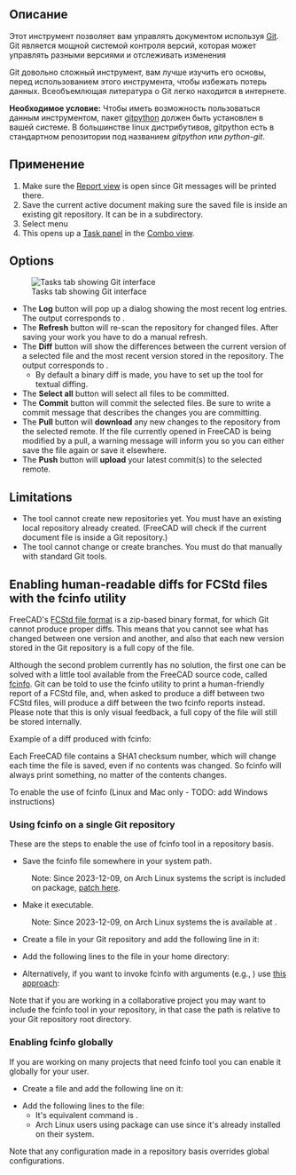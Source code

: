 <languages/>

<div class="mw-translate-fuzzy">
{{GuiCommand/ru
|Name=WebTools Git‏‎
|Name/ru=Arch Git‏‎
|MenuLocation=Архитектура → Утилиты → Commit with Git
|Workbenches=[[Arch_Workbench/ru|Arch]]
|Shortcut=
‏‎|SeeAlso=
}}
</div>

{{VeryImportantMessage|Starting from FreeCAD v0.17, this tool has been removed from the Arch Workbench and is now part of the external [[WebTools Workbench]] that you can install via menu Tools → [[Image:AddonManager.svg|24px]] [[Std_AddonMgr|Addon manager]].
}}

<span id="Description"></span>
==Описание==

Этот инструмент позволяет вам управлять документом используя [https://ru.wikipedia.org/wiki/Git_%28software%29 Git]. Git является мощной системой контроля версий, которая может управлять разными версиями и отслеживать изменения

Git довольно сложный инструмент, вам лучше изучить его основы, перед использованием этого инструмента, чтобы избежать потерь данных. Всеобъемлющая литература о Git легко находится в интернете.

'''Необходимое условие:''' Чтобы иметь возможность пользоваться данным инструментом, пакет [https://github.com/gitpython-developers/GitPython gitpython] должен быть установлен в вашей системе. В большинстве linux дистрибутивов, gitpython есть в стандартном репозитории под названием ''gitpython'' или ''python-git''.

<span id="Usage"></span>
==Применение==

# Make sure the [[Report_view|Report view]] is open since Git messages will be printed there.
# Save the current active document making sure the saved file is inside an existing git repository. It can be in a subdirectory.
# Select menu {{MenuCommand|Web Tools → [[Image:WebTools_Git.svg|16px]] [[WebTools_Git|Git]]}}
# This opens up a [[Task_panel|Task panel]] in the [[Combo_view|Combo view]].

==Options==

[[Image:Arch Git panel.jpg|thumb|Tasks tab showing Git interface]]

* The '''Log''' button will pop up a dialog showing the most recent log entries. The output corresponds to {{Incode|git log}}.
* The '''Refresh''' button will re-scan the repository for changed files. After saving your work you have to do a manual refresh.
* The '''Diff''' button will show the differences between the current version of a selected file and the most recent version stored in the repository. The output corresponds to {{Incode|git diff}}.
** By default a binary diff is made, you have to set up the {{Incode|fcinfo}} tool for textual diffing.
* The '''Select all''' button will select all files to be committed.
* The '''Commit''' button will commit the selected files. Be sure to write a commit message that describes the changes you are committing.
* The '''Pull''' button will '''download'''  any new changes to the repository from the selected remote. If the file currently opened in FreeCAD is being modified by a pull, a warning message will inform you so you can either save the file again or save it elsewhere.
* The '''Push''' button will '''upload'''  your latest commit(s) to the selected remote.

==Limitations==

* The tool cannot create new repositories yet. You must have an existing local repository already created. (FreeCAD will check if the current document file is inside a Git repository.)
* The tool cannot change or create branches. You must do that manually with standard Git tools.

==Enabling human-readable diffs for FCStd files with the fcinfo utility==

FreeCAD's [[File_Format_FCStd|FCStd file format]] is a zip-based binary format, for which Git cannot produce proper diffs. This means that you cannot see what has changed between one version and another, and also that each new version stored in the Git repository is a full copy of the file.

Although the second problem currently has no solution, the first one can be solved with a little tool available from the FreeCAD source code, called [https://github.com/FreeCAD/FreeCAD/blob/master/src/Tools/fcinfo fcinfo].  Git can be told to use the fcinfo utility to print a human-friendly report of a FCStd file, and, when asked to produce a diff between two FCStd files, will produce a diff between the two fcinfo reports instead. Please note that this is only visual feedback,  a full copy of the file will still be stored internally.

Example of a diff produced with fcinfo:

{{Code|code=
diff --git a/testhouse.FcStd b/testhouse.FcStd
index 08077b6..985b1d8 100644
--- a/testhouse.FcStd
+++ b/testhouse.FcStd
@@ -1,26 +1,25 @@
-Document: /tmp/43un09_testhouse.FcStd (442K)
-   SHA1: 67c1985a45d93cba57d5bf44490897aba460100d
+Document: /tmp/zfXoDd_testhouse.FcStd (370K)
+   SHA1: db1cb5fca18af7bfdca849028f40550df4d845cb
    Comment : This is a test house to showcase FreeCAD's BIM worflow and IFC export capabilities
    Company : uncreated.net
    CreatedBy : Yorik van Havre
    CreationDate : Fri May  9 12:05:54 2014 
    FileVersion : 1
    Id : 
-   Label : testhouse
-   LastModifiedBy : Yorik van Havre
-   LastModifiedDate : 2016-06-28T17:05:57-03:00
+   Label : testhouse2
+   LastModifiedBy : Yorik van Havre
+   LastModifiedDate : Sat Sep 13 20:46:36 2014
+
    License : CC-BY 3.0
    LicenseURL : http://creativecommons.org/licenses/by/3.0/
-   ProgramVersion : 0.17R7800 (Git)
-   TipName : 
+   ProgramVersion : 0.15R3989 (Git)
    Uid : 67e62d8a-6674-4358-92fe-615443be887a
-   Objects: (231)
+   Objects: (221)
        Annotation : Drawing::FeatureViewAnnotation
        Annotation001 : Drawing::FeatureViewAnnotation
        Annotation002 : Drawing::FeatureViewAnnotation
        Annotation003 : Drawing::FeatureViewAnnotation
-       Annotation004 : Drawing::FeatureViewAnnotation
-       Annotation005 : Drawing::FeatureViewAnnotation
        Array : Part::FeaturePython (9K)
        Box : Part::Box (2K)
        Building : App::DocumentObjectGroupPython
@@ -110,7 +109,7 @@ Document: /tmp/43un09_testhouse.FcStd (442K)
        Floor : App::DocumentObjectGroupPython
        Floor001 : App::DocumentObjectGroupPython
        Floor002 : App::DocumentObjectGroupPython
-       Frame : Part::FeaturePython (89K)
}}

Each FreeCAD file contains a SHA1 checksum number, which will change each time the file is saved, even if no contents was changed. So fcinfo will always print something, no matter of the contents changes.

To enable the use of fcinfo (Linux and Mac only - TODO: add Windows instructions)

=== Using fcinfo on a single Git repository ===

These are the steps to enable the use of fcinfo tool in a repository basis.
* Save the fcinfo file somewhere in your system path.
: Note: Since 2023-12-09, on Arch Linux systems the {{Incode|fcinfo}} script is included on {{Incode|freecad}} package, [https://gitlab.archlinux.org/archlinux/packaging/packages/freecad/-/commit/4419bfbfdb670abebd7f2e6ed93194e819781f7d patch here].
* Make it executable.
:  Note: Since 2023-12-09, on Arch Linux systems the {{Incode|fcinfo}} is available at {{Incode|/usr/bin/fcinfo}}.
* Create a {{Incode|.gitattributes}} file in your Git repository and add the following line in it:

: {{Code|lang=text|code=
*.FCStd diff=fcinfo
}}

* Add the following lines to the {{Incode|.gitconfig}} file in your home directory:

: {{Code|lang=text|code=
[diff "fcinfo"]
textconv = /path/to/fcinfo
}}

* Alternatively, if you want to invoke fcinfo with arguments (e.g., {{Incode|--gui}}) use [https://stackoverflow.com/questions/55601430/how-to-pass-a-filename-argument-gitconfig-diff-textconv this approach]:

: {{Code|lang=text|code=
[diff "fcinfo"]
textconv = sh -c '/path/to/fcinfo --gui "$0"'XD
}}

Note that if you are working in a collaborative project you may want to include the fcinfo tool in your repository, in that case the path is relative to your Git repository root directory.

=== Enabling fcinfo globally ===

If you are working on many projects that need fcinfo tool you can enable it globally for your user.
* Create a {{Incode|$HOME/.config/git/attributes}} file and add the following line on it:

: {{Code|lang=text|code=
*.FCStd diff=fcinfo
}}

* Add the following lines to the {{Incode|$HOME/.config/git/config}} file:
** It's equivalent command is {{Incode|git config --global diff.fcinfo.textconv "/path/to/fcinfo"}}.
** Arch Linux users using {{Incode|freecad}} package can use {{Incode|textconv = fcinfo}} since it's already installed on their system.

: {{Code|lang=text|code=
[diff "fcinfo"]
textconv = /path/to/fcinfo
}}

Note that any configuration made in a repository basis overrides global configurations.